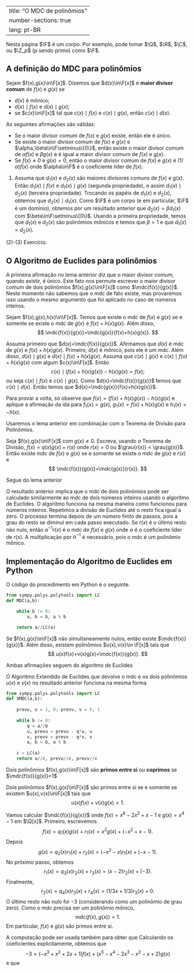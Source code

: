 

---
title: "O MDC de polinômios"
number-sections: true
lang: pt-BR
---



Nesta página $\F$ é um corpo. Por exemplo, pode tomar $\Q$, $\R$, $\C$, ou $\Z_p$ ($p$ sendo primo) como $\F$.

## A definição do MDC para polinômios

:::{#def-mdc-pol}
Sejam $f(x),g(x)\in\F[x]$. Dizemos que $d(x)\in\F[x]$ é **maior divisor comum** de $f(x)$ e $g(x)$ se


-  $d(x)$ é mônico;
-  $d(x)\mid f(x)$ e $d(x)\mid g(x)$;
-  se $c(x)\in\F[x]$ tal que $c(x)\mid f(x)$ e $c(x)\mid g(x)$, então $c(x)\mid d(x)$.

:::


:::{#lem-}
As seguintes afirmações são válidas:


-  Se o maior divisor comum de $f(x)$ e $g(x)$ existe, então ele é único.
-  Se existe o maior divisor comum de $f(x)$ e $g(x)$ e $\alpha,\beta\in\F\setminus\{0\}$, então existe o maior divisor comum de $\alpha f(x)$ e $\beta g(x)$ e é igual a maior divisor comum de $f(x)$ e $g(x)$.
-  Se $f(x)\neq 0$ e $g(x)=0$, então o maior divisor comum de $f(x)$ e $g(x)$ é $(1/\alpha)f(x)$ onde $\alpha\in\F$ é o coeficiente líder de $f(x)$.
:::


:::{.proof}
(1) Assuma que $d_1(x)$ e $d_2(x)$ são maiores divisores comuns de $f(x)$ e $g(x)$. Então $d_1(x)\mid f(x)$ e $d_1(x)\mid g(x)$ (segunda propriedade), e assim $d_1(x)\mid d_2(x)$ (terceira propriedade). Trocando os papéis de $d_1(x)$ e $d_2(x)$, obtemos que $d_2(x)\mid d_1(x)$. Como $\F$ é um corpo (e em particular, $\F$ é um domínio), obtemos por um resultado anterior que $d_2(x)=\beta d_1(x)$ com $\beta\in\F\setminus\{0\}$. Usando a primeira propriedade, temos que $d_1(x)$ e $d_2(x)$ são polinômios mônicos e temos que $\beta=1$ e que $d_1(x)=d_2(x)$.

(2)-(3) Exercício.
:::

## O Algoritmo de Euclides para polinômios {#sec-euclid-pols}

A primeira afirmação no lema anterior diz que o maior divisor comum, quando existir, é único. Este fato nos permute escrever o maior divisor comum de dois polinômios $f(x),g(x)\in\F[x]$ como $\mdc{f(x)}{g(x)}$. Neste momento não sabemos que o mdc de fato existe, mas provaremos isso usando o mesmo argumento que foi aplicado no caso de números inteiros.

:::{#lem-}
Sejam $f(x),g(x),h(x)\in\F[x]$. Temos que existe o mdc de $f(x)$ e $g(x)$ se e somente se existe o mdc de $g(x)$ e $f(x)+h(x)g(x)$. Além disso,
$$
\mdc{f(x)}{g(x)}=\mdc{g(x)}{f(x)+h(x)g(x)}.
$$
:::


:::{.proof}
Assuma primeiro que $d(x)=\mdc{f(x)}{g(x)}$. Afirmamos que $d(x)$ é mdc de $g(x)$ e $f(x)+h(x)g(x)$. Primeiro, $d(x)$ é mônico, pois ele é um mdc. Além disso, $d(x)\mid g(x)$ e $d(x)\mid f(x)+h(x)g(x)$. Assuma que $c(x)\mid g(x)$ e $c(x)\mid f(x)+h(x)g(x)$ com algum $c(x)\in\F[x]$. Então
$$
c(x)\mid (f(x)+h(x)g(x))-h(x)g(x)=f(x);
$$
ou seja $c(x)\mid f(x)$ e $c(x)\mid g(x)$. Como $d(x)=\mdc{f(x)}{g(x)}$ temos que $c(x)\mid d(x)$. Então temos que $d(x)=\mdc{g(x)}{f(x)+h(x)g(x)}$.

Para provar a volta, só observe que $f(x)=(f(x)+h(x)g(x))-h(x)g(x)$ e aplique a afirmação da ida para $f_1(x)=g(x)$, $g_1(x)=f(x)+h(x)g(x)$ e $h_1(x)=-h(x)$.

:::

Usaremos o lema anterior em combinação com o Teorema de Divisão para Polinômios.

:::{#cor-}
Seja $f(x),g(x)\in\F[x]$ com $g(x)\neq 0$. Escreva, usando o Teorema de Divisão, $f(x)=q(x)g(x)+r(x)$ onde $r(x)=0$ ou $\grau{r(x)} < \grau{g(x)}$. Então existe mdc de $f(x)$ e $g(x)$ se e somente se existe o mdc de $g(x)$ e $r(x)$ e
$$
\mdc{f(x)}{g(x)}=\mdc{g(x)}{r(x)}.
$$
:::


:::{.proof}
Segue do lema anterior
:::

O resultado anterior implica que o mdc de dois polinômios pode ser calculado similarmente ao mdc de dois números inteiros usando o algoritmo de Euclides. O algoritmo funciona na mesma maneira como funcionou para números inteiros. Repetimos a divisão de Euclides até o resto fica igual a zero. O processo termina depois de um número finito de passos, pois a grau do resto se diminui em cada passo executado. Se $r(x)$ é o último resto não nulo, então $\alpha^{-1}r(x)$ é o mdc de $f(x)$ e $g(x)$ onde $\alpha$ é o coeficiente líder de $r(x)$. A multiplicação por $\alpha^{-1}$ é necessário, pois o mdc é um polinômio mônico.

## Implementação do Algoritmo de Euclides em Python

O código do procedimento em Python é o seguinte.
```python
from sympy.polys.polytools import LC
def MDC(a,b):

    while b != 0:
        a, b = b, a % b  

    return a//LC(a)
```


:::{#cor-}
Se $f(x),g(x)\in\F[x]$ não simultaneamente nulos, então existe $\mdc{f(x)}{g(x)}$. Além disso, existem polinômios $u(x),v(x)\in \F[x]$ tais que
$$
u(x)f(x)+v(x)g(x)=\mdc{f(x)}{g(x)}.
$$
:::


:::{.proof}
Ambas afirmações seguem do algoritmo de Euclides
:::

O Algoritmo Extendido de Euclides que devolve o mdc e os dois polinômios $u(x)$ e $v(x)$ no resultado anterior funciona na mesma forma
```python
from sympy.polys.polytools import LC
def XMDC(a,b):
        
    prevu, u = 1, 0; prevv, v = 0, 1 
    
    while b != 0:
        q = a//b
        u, prevu = prevu - q*u, u
        v, prevv = prevv - q*v, v
        a, b = b, a % b
   
    c = LC(a)
    return a//c, prevu//c, prevv//c
```


:::{#def-coprime-pol}
Dois polinômios $f(x),g(x)\in\F[x]$ são **primos entre si** ou **coprimos** se $\mdc{f(x)}{g(x)}=1$
:::


:::{#cor-}
Dois polinômios $f(x),g(x)\in\F[x]$ são primos entre si se e somente se existem $u(x),v(x)\in\F[x]$ tais que
$$
u(x)f(x)+v(x)g(x)=1.
$$
:::


:::{#exm-}
Vamos calcular $\mdc{f(x)}{g(x)}$ onde $f(x)=x^6-2x^2+x-1$ e $g(x)=x^4-1$ em $\Q[x]$. Primeiro, escrevemos
$$
f(x)=q_1(x)g(x)+r_1(x)=x^2g(x)+(-x^2+x-1).
$$
Depois
$$
g(x)=q_2(x)r_1(x)+r_2(x)=(-x^2-x)r_1(x)+(-x-1).
$$
No próximo passo, obtemos
$$
r_1(x)=q_3(x)r_2(x)+r_3(x)=(x-2)r_2(x)+(-3).
$$
Finalmente,
$$
r_2(x)=q_4(x)r_3(x)+r_4(x)=(1/3x+1/3)r_3(x)+0.
$$
O último resto não nulo foi $-3$ (considerando como um polinômio de grau zero). Como o mdc precisa ser um polinômio mônico,
$$
\mbox{mdc}(f(x),g(x))=1.
$$
Em particular, $f(x)$ e $g(x)$ são primos entre si.

A computação pode ser usada também para obter que
\begin{align*}
-3&=r_3(x)=r_1(x)-q_3(x)r_2(x)\\&=f(x)-q_1(x)g(x)-q_3(x)(g(x)-q_2(x)r_1(x))\\
&=f(x)-q_1(x)g(x)-q_3(x)(g(x)-q_2(x)(f(x)-q_1(x)g(x)))\\
&=(1+q_2(x)q_3(x))f(x)+(-q_1(x)-q_3(x)-q_1(x)q_2(x)q_3(x))g(x).
\end{align*}
Calculando os coeficientes explicitamente, obtemos que
$$
-3 = (-x^3+x^2+2x+1)f(x)+(x^5-x^4-2x^3-x^2-x+2)g(x)
$$
e que
\begin{align*}
&\mdc{f(x)}{g(x)}=1 \\&= \frac 13(x^3-x^2-2x-1)f(x)-\frac 13(x^5-x^4-2x^3-x^2-x+2)g(x)
\end{align*}

:::

